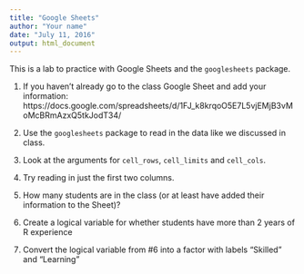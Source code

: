 ```yaml
---
title: "Google Sheets"
author: "Your name"
date: "July 11, 2016"
output: html_document
---
```


This is a lab to practice with Google Sheets and the `googlesheets` package.

1. If you haven't already go to the class Google Sheet and add your information:  https://docs.google.com/spreadsheets/d/1FJ_k8krqoO5E7L5vjEMjB3vMoMcBRmAzxQ5tkJodT34/

2. Use the `googlesheets` package to read in the data like we discussed in class. 

3. Look at the arguments for `cell_rows`, `cell_limits` and `cell_cols`. 

4. Try reading in just the first two columns. 

5. How many students are in the class (or at least have added their information to the Sheet)?

6. Create a logical variable for whether students have more than 2 years of R experience

7. Convert the logical variable from \#6 into a factor with labels "Skilled" and "Learning" 

